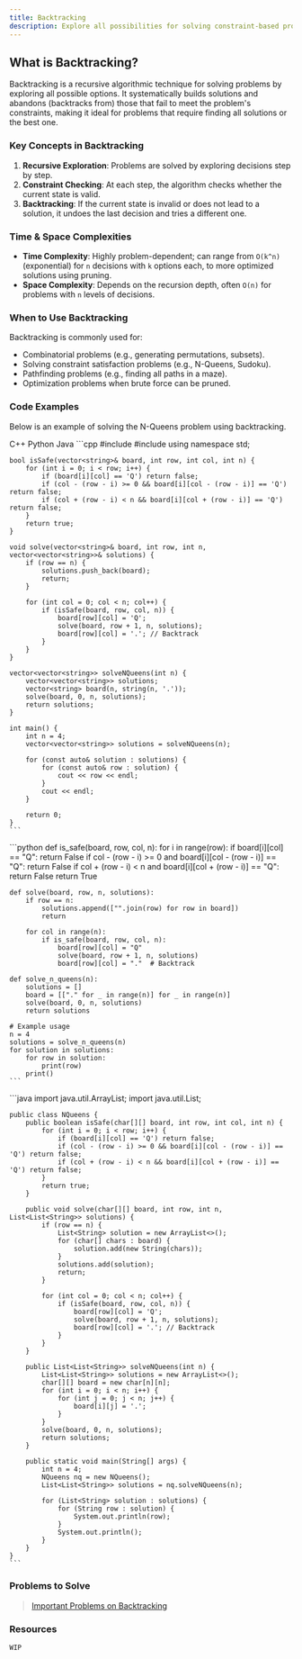 ```yaml
---
title: Backtracking
description: Explore all possibilities for solving constraint-based problems.
---
```


## What is Backtracking?

Backtracking is a recursive algorithmic technique for solving problems by exploring all possible options. It systematically builds solutions and abandons (backtracks from) those that fail to meet the problem's constraints, making it ideal for problems that require finding all solutions or the best one.

### Key Concepts in Backtracking

1. **Recursive Exploration**: Problems are solved by exploring decisions step by step.
2. **Constraint Checking**: At each step, the algorithm checks whether the current state is valid.
3. **Backtracking**: If the current state is invalid or does not lead to a solution, it undoes the last decision and tries a different one.

### Time & Space Complexities

- **Time Complexity**: Highly problem-dependent; can range from `O(k^n)` (exponential) for `n` decisions with `k` options each, to more optimized solutions using pruning.
- **Space Complexity**: Depends on the recursion depth, often `O(n)` for problems with `n` levels of decisions.

### When to Use Backtracking

Backtracking is commonly used for:

- Combinatorial problems (e.g., generating permutations, subsets).
- Solving constraint satisfaction problems (e.g., N-Queens, Sudoku).
- Pathfinding problems (e.g., finding all paths in a maze).
- Optimization problems when brute force can be pruned.

### Code Examples

Below is an example of solving the N-Queens problem using backtracking.

<Tabs defaultValue="python" className="pt-5 pb-1">
  <TabsList>
    <TabsTrigger value="cpp">C++</TabsTrigger>
    <TabsTrigger value="python">Python</TabsTrigger>
    <TabsTrigger value="java">Java</TabsTrigger>
  </TabsList>

  <TabsContent value="cpp">
    ```cpp
    #include <iostream>
    #include <vector>
    using namespace std;

    bool isSafe(vector<string>& board, int row, int col, int n) {
        for (int i = 0; i < row; i++) {
            if (board[i][col] == 'Q') return false;
            if (col - (row - i) >= 0 && board[i][col - (row - i)] == 'Q') return false;
            if (col + (row - i) < n && board[i][col + (row - i)] == 'Q') return false;
        }
        return true;
    }

    void solve(vector<string>& board, int row, int n, vector<vector<string>>& solutions) {
        if (row == n) {
            solutions.push_back(board);
            return;
        }

        for (int col = 0; col < n; col++) {
            if (isSafe(board, row, col, n)) {
                board[row][col] = 'Q';
                solve(board, row + 1, n, solutions);
                board[row][col] = '.'; // Backtrack
            }
        }
    }

    vector<vector<string>> solveNQueens(int n) {
        vector<vector<string>> solutions;
        vector<string> board(n, string(n, '.'));
        solve(board, 0, n, solutions);
        return solutions;
    }

    int main() {
        int n = 4;
        vector<vector<string>> solutions = solveNQueens(n);

        for (const auto& solution : solutions) {
            for (const auto& row : solution) {
                cout << row << endl;
            }
            cout << endl;
        }

        return 0;
    }
    ```
  </TabsContent>

  <TabsContent value="python">
    ```python
    def is_safe(board, row, col, n):
        for i in range(row):
            if board[i][col] == "Q":
                return False
            if col - (row - i) >= 0 and board[i][col - (row - i)] == "Q":
                return False
            if col + (row - i) < n and board[i][col + (row - i)] == "Q":
                return False
        return True

    def solve(board, row, n, solutions):
        if row == n:
            solutions.append(["".join(row) for row in board])
            return

        for col in range(n):
            if is_safe(board, row, col, n):
                board[row][col] = "Q"
                solve(board, row + 1, n, solutions)
                board[row][col] = "."  # Backtrack

    def solve_n_queens(n):
        solutions = []
        board = [["." for _ in range(n)] for _ in range(n)]
        solve(board, 0, n, solutions)
        return solutions

    # Example usage
    n = 4
    solutions = solve_n_queens(n)
    for solution in solutions:
        for row in solution:
            print(row)
        print()
    ```
  </TabsContent>

  <TabsContent value="java">
    ```java
    import java.util.ArrayList;
    import java.util.List;

    public class NQueens {
        public boolean isSafe(char[][] board, int row, int col, int n) {
            for (int i = 0; i < row; i++) {
                if (board[i][col] == 'Q') return false;
                if (col - (row - i) >= 0 && board[i][col - (row - i)] == 'Q') return false;
                if (col + (row - i) < n && board[i][col + (row - i)] == 'Q') return false;
            }
            return true;
        }

        public void solve(char[][] board, int row, int n, List<List<String>> solutions) {
            if (row == n) {
                List<String> solution = new ArrayList<>();
                for (char[] chars : board) {
                    solution.add(new String(chars));
                }
                solutions.add(solution);
                return;
            }

            for (int col = 0; col < n; col++) {
                if (isSafe(board, row, col, n)) {
                    board[row][col] = 'Q';
                    solve(board, row + 1, n, solutions);
                    board[row][col] = '.'; // Backtrack
                }
            }
        }

        public List<List<String>> solveNQueens(int n) {
            List<List<String>> solutions = new ArrayList<>();
            char[][] board = new char[n][n];
            for (int i = 0; i < n; i++) {
                for (int j = 0; j < n; j++) {
                    board[i][j] = '.';
                }
            }
            solve(board, 0, n, solutions);
            return solutions;
        }

        public static void main(String[] args) {
            int n = 4;
            NQueens nq = new NQueens();
            List<List<String>> solutions = nq.solveNQueens(n);

            for (List<String> solution : solutions) {
                for (String row : solution) {
                    System.out.println(row);
                }
                System.out.println();
            }
        }
    }
    ```
  </TabsContent>
</Tabs>

### Problems to Solve

> [Important Problems on Backtracking](https://leetcode.com/problem-list/akwlkmhm/)

### Resources

`WIP`